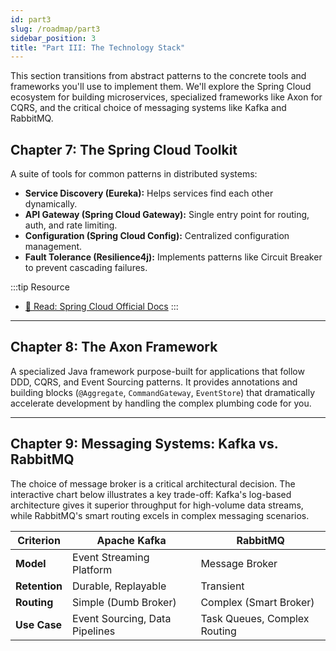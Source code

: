 ```yaml
---
id: part3
slug: /roadmap/part3
sidebar_position: 3
title: "Part III: The Technology Stack"
---
```



This section transitions from abstract patterns to the concrete tools and frameworks you'll use to implement them. We'll explore the Spring Cloud ecosystem for building microservices, specialized frameworks like Axon for CQRS, and the critical choice of messaging systems like Kafka and RabbitMQ.

## Chapter 7: The Spring Cloud Toolkit

A suite of tools for common patterns in distributed systems:

- **Service Discovery (Eureka):** Helps services find each other dynamically.
- **API Gateway (Spring Cloud Gateway):** Single entry point for routing, auth, and rate limiting.
- **Configuration (Spring Cloud Config):** Centralized configuration management.
- **Fault Tolerance (Resilience4j):** Implements patterns like Circuit Breaker to prevent cascading failures.

:::tip Resource
- [📄 Read: Spring Cloud Official Docs](https://spring.io/projects/spring-cloud)
:::

---

## Chapter 8: The Axon Framework

A specialized Java framework purpose-built for applications that follow DDD, CQRS, and Event Sourcing patterns. It provides annotations and building blocks (`@Aggregate`, `CommandGateway`, `EventStore`) that dramatically accelerate development by handling the complex plumbing code for you.

---

## Chapter 9: Messaging Systems: Kafka vs. RabbitMQ

The choice of message broker is a critical architectural decision. The interactive chart below illustrates a key trade-off: Kafka's log-based architecture gives it superior throughput for high-volume data streams, while RabbitMQ's smart routing excels in complex messaging scenarios.

<MessagingChart />

| Criterion   | Apache Kafka              | RabbitMQ                  |
|-------------|---------------------------|---------------------------|
| **Model** | Event Streaming Platform  | Message Broker            |
| **Retention** | Durable, Replayable       | Transient                 |
| **Routing** | Simple (Dumb Broker)      | Complex (Smart Broker)    |
| **Use Case** | Event Sourcing, Data Pipelines | Task Queues, Complex Routing |

